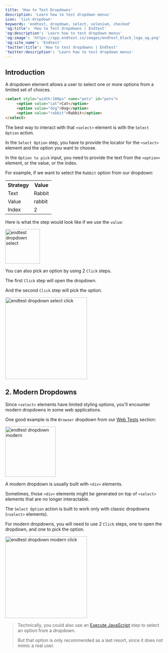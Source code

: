 ```yaml
---
title: 'How to Test Dropdowns'
description: 'Learn how to test dropdown menus'
icon: 'list-dropdown'
keywords: 'endtest, dropdown, select, selenium, checked'
'og:title': 'How to Test dropdowns | Endtest'
'og:description': 'Learn how to test dropdown menus'
'og:image': 'https://app.endtest.io/images/endtest_black_logo_og.png'
'og:site_name': 'Endtest'
'twitter:title': 'How to test dropdowns | Endtest'
'twitter:description': 'Learn how to test dropdown menus'
---
```

    
## Introduction
    
A dropdown element allows a user to select one or more options from a limited set of choices.
    
```html
<select style="width:100px" name="pets" id="pets">
     <option value="cat">Cat</option>
     <option value="dog">Dog</option>
     <option value="rabbit">Rabbit</option>
</select>
```

The best way to interact with that `<select>` element is with the `Select Option` action.

In the `Select Option` step, you have to provide the locator for the `<select>` element and the option you want to choose.

In the `Option to pick` input, you need to provide the text from the `<option>` element, or the value, or the index.

For example, if we want to select the `Rabbit` option from our dropdown:

<table>
  <tr>
    <th>Strategy</th>
    <th>Value</th>
  </tr>
  <tr>
    <td>Text</td>
    <td>Rabbit</td>
  </tr>
  <tr>
    <td>Value</td>
    <td>rabbit</td>
  </tr>
  <tr>
    <td>Index</td>
    <td>2</td>
  </tr>
</table>

Here is what the step would look like if we use the `value`:

<img src="https://app.endtest.io/images/classic_select_option.jpg" border="0" alt="endtest dropdown select" height="110"/>


You can also pick an option by using 2 `Click` steps.

The first `Click` step will open the dropdown.

And the second `Click` step will pick the option.

<img src="https://app.endtest.io/images/classic_select_clicks.jpg" border="0" alt="endtest dropdown select click" height="260"/>


## 2. Modern Dropdowns

Since `<select>` elements have limited styling options, you'll encounter modern dropdowns in some web applications.

One good example is the `Browser` dropdown from our <a class="endtest_link" href="https://app.endtest.io/tests">Web Tests</a> section:

<img src="https://app.endtest.io/images/modern_select_example.jpg" border="0" alt="endtest dropdown modern" height="160"/>

A modern dropdown is usually built with `<div>` elements.

Sometimes, those `<div>` elements might be generated on top of `<select>` elements that are no longer interactable.

The `Select Option` action is built to work only with classic dropdowns (`<select>` elements).

For modern dropdowns, you will need to use 2 `Click` steps, one to open the dropdown, and one to pick the option.

<img src="https://app.endtest.io/images/modern_dropdown_approach.jpg" border="0" alt="endtest dropdown modern click" height="260"/>

>Technically, you could also use an [Execute JavaScript](/web-tests/execute-javascript) step to select an option from a dropdown.
>
>But that option is only recommended as a last resort, since it does not mimic a real user.